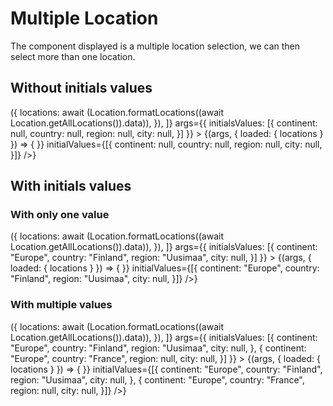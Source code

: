 

<Meta
  title="Mapping App/Basic/Location/Multiple Locations"
  component={MultiLocationPicker}
  decorators={[withChakra]}
/>

# Multiple Location

The component displayed is a multiple location selection, we can then select more than one location.

## Without initials values

<Canvas>
  <Story
    name="Without initials values"
    height="200px"
    inline={false}
    loaders={[
      async () => ({
        locations: await (Location.formatLocations((await Location.getAllLocations()).data)),
      }),
    ]}
    args={{
      initialsValues: [{
        continent: null,
        country: null,
        region: null,
        city: null,
      }]
    }}
  >
    {(args, { loaded: { locations } }) => <MultiLocationPicker
      {...args}
      locationsList={locations}
      onChange={() => {
      }}
      initialValues={[{
        continent: null,
        country: null,
        region: null,
        city: null,
      }]}
    />}
  </Story>
</Canvas>

<ArgsTable story="Without initials values" />

## With initials values

### With only one value

<Canvas>
  <Story
    name="With one initial values"
    height="200px"
    inline={false}
    loaders={[
      async () => ({
        locations: await (Location.formatLocations((await Location.getAllLocations()).data)),
      }),
    ]}
    args={{
      initialsValues: [{
        continent: "Europe",
        country: "Finland",
        region: "Uusimaa",
        city: null,
      }]
    }}
  >
    {(args, { loaded: { locations } }) => <MultiLocationPicker
      {...args}
      locationsList={locations}
      onChange={() => {
      }}
      initialValues={[{
        continent: "Europe",
        country: "Finland",
        region: "Uusimaa",
        city: null,
      }]}
    />}
  </Story>
</Canvas>

<ArgsTable story="With one initial values" />

### With multiple values

<Canvas>
  <Story
    name="With initials values"
    height="200px"
    inline={false}
    loaders={[
      async () => ({
        locations: await (Location.formatLocations((await Location.getAllLocations()).data)),
      }),
    ]}
    args={{
      initialsValues: [{
        continent: "Europe",
        country: "Finland",
        region: "Uusimaa",
        city: null,
      }, {
        continent: "Europe",
        country: "France",
        region: null,
        city: null,
      }]
    }}
  >
    {(args, { loaded: { locations } }) => <MultiLocationPicker
      {...args}
      locationsList={locations}
      onChange={() => {
      }}
      initialValues={[{
        continent: "Europe",
        country: "Finland",
        region: "Uusimaa",
        city: null,
      }, {
        continent: "Europe",
        country: "France",
        region: null,
        city: null,
      }]}
    />}
  </Story>
</Canvas>

<ArgsTable story="With initials values" />